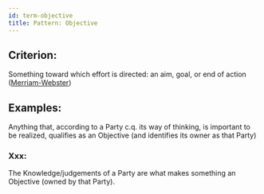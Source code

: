 ```yaml
---
id: term-objective
title: Pattern: Objective
---
```


## Criterion:
Something toward which effort is directed: an aim, goal, or end of action ([Merriam-Webster](https://www.merriam-webster.com/dictionary/objective))

## Examples:
Anything that, according to a Party c.q. its way of thinking, is important to be realized, qualifies as an Objective (and identifies its owner as that Party)

### Xxx:
The Knowledge/judgements of a Party are what makes something an Objective (owned by that Party).

